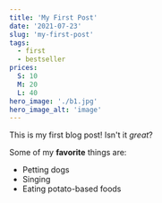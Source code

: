 ```yaml
---
title: 'My First Post'
date: '2021-07-23'
slug: 'my-first-post'
tags:
  - first
  - bestseller
prices:
  S: 10
  M: 20
  L: 40
hero_image: './b1.jpg'
hero_image_alt: 'image'
---
```


This is my first blog post! Isn't it _great_?

Some of my **favorite** things are:

- Petting dogs
- Singing
- Eating potato-based foods
